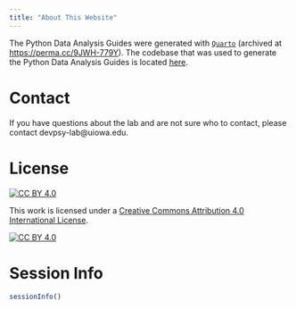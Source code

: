 ```yaml
---
title: "About This Website"
---
```


The Python Data Analysis Guides were generated with [`Quarto`](https://quarto.org/) (archived at [https://perma.cc/9JWH-779Y](https://perma.cc/9JWH-779Y)).
The codebase that was used to generate the Python Data Analysis Guides is located [here](https://github.com/DevPsyLab/pythonDataAnalysisGuides).

# Contact

If you have questions about the lab and are not sure who to contact, please contact devpsy-lab@uiowa.edu.

# License

[![CC BY 4.0][cc-by-shield]][cc-by]

This work is licensed under a
[Creative Commons Attribution 4.0 International License][cc-by].

[![CC BY 4.0][cc-by-image]][cc-by]

[cc-by]: https://creativecommons.org/licenses/by/4.0/
[cc-by-image]: https://i.creativecommons.org/l/by/4.0/88x31.png
[cc-by-shield]: https://img.shields.io/badge/License-CC%20BY%204.0-lightgrey.svg

# Session Info

```r
sessionInfo()
```
